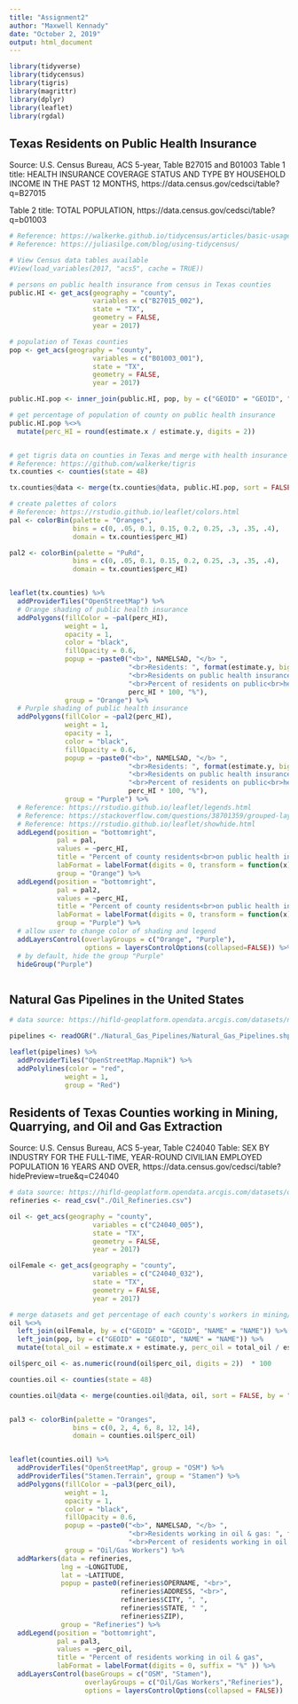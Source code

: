 ```yaml
---
title: "Assignment2"
author: "Maxwell Kennady"
date: "October 2, 2019"
output: html_document
---
```


```r

library(tidyverse)
library(tidycensus)
library(tigris)
library(magrittr)
library(dplyr)
library(leaflet)
library(rgdal)
```


## Texas Residents on Public Health Insurance
Source: U.S. Census Bureau, ACS 5-year, Table B27015 and B01003
Table 1 title: HEALTH INSURANCE COVERAGE STATUS AND TYPE BY HOUSEHOLD INCOME IN THE PAST 12 MONTHS, 
https://data.census.gov/cedsci/table?q=B27015

Table 2 title: TOTAL POPULATION, 
https://data.census.gov/cedsci/table?q=b01003

```r

# Reference: https://walkerke.github.io/tidycensus/articles/basic-usage.html
# Reference: https://juliasilge.com/blog/using-tidycensus/

# View Census data tables available
#View(load_variables(2017, "acs5", cache = TRUE))

# persons on public health insurance from census in Texas counties
public.HI <- get_acs(geography = "county", 
                     variables = c("B27015_002"), 
                     state = "TX",
                     geometry = FALSE,
                     year = 2017)

# population of Texas counties
pop <- get_acs(geography = "county", 
                     variables = c("B01003_001"), 
                     state = "TX",
                     geometry = FALSE,
                     year = 2017)

public.HI.pop <- inner_join(public.HI, pop, by = c("GEOID" = "GEOID", "NAME" = "NAME"))

# get percentage of population of county on public health insurance
public.HI.pop %<>%
  mutate(perc_HI = round(estimate.x / estimate.y, digits = 2))


# get tigris data on counties in Texas and merge with health insurance data frame
# Reference: https://github.com/walkerke/tigris
tx.counties <- counties(state = 48)

tx.counties@data <- merge(tx.counties@data, public.HI.pop, sort = FALSE, by = "GEOID", )

# create palettes of colors
# Reference: https://rstudio.github.io/leaflet/colors.html
pal <- colorBin(palette = "Oranges",
                bins = c(0, .05, 0.1, 0.15, 0.2, 0.25, .3, .35, .4),
                domain = tx.counties$perc_HI)

pal2 <- colorBin(palette = "PuRd",
                bins = c(0, .05, 0.1, 0.15, 0.2, 0.25, .3, .35, .4),
                domain = tx.counties$perc_HI)


leaflet(tx.counties) %>%
  addProviderTiles("OpenStreetMap") %>% 
  # Orange shading of public health insurance
  addPolygons(fillColor = ~pal(perc_HI),
              weight = 1,
              opacity = 1,
              color = "black",
              fillOpacity = 0.6,
              popup = ~paste0("<b>", NAMELSAD, "</b> ",
                              "<br>Residents: ", format(estimate.y, big.mark = "," ),
                              "<br>Residents on public health insurance: ", format(estimate.x,big.mark = ","),
                              "<br>Percent of residents on public<br>health insurance: ",
                              perc_HI * 100, "%"),
              group = "Orange") %>%
  # Purple shading of public health insurance
  addPolygons(fillColor = ~pal2(perc_HI),
              weight = 1,
              opacity = 1,
              color = "black",
              fillOpacity = 0.6,
              popup = ~paste0("<b>", NAMELSAD, "</b> ",
                              "<br>Residents: ", format(estimate.y, big.mark = "," ),
                              "<br>Residents on public health insurance: ", format(estimate.x,big.mark = ","),
                              "<br>Percent of residents on public<br>health insurance: ",
                              perc_HI * 100, "%"),
              group = "Purple") %>%
  # Reference: https://rstudio.github.io/leaflet/legends.html
  # Reference: https://stackoverflow.com/questions/38701359/grouped-layer-control-in-leaflet-r
  # Reference: https://rstudio.github.io/leaflet/showhide.html
  addLegend(position = "bottomright",
            pal = pal,
            values = ~perc_HI,
            title = "Percent of county residents<br>on public health insurance",
            labFormat = labelFormat(digits = 0, transform = function(x) 100 * x, suffix = "%" ),
            group = "Orange") %>%
  addLegend(position = "bottomright",
            pal = pal2,
            values = ~perc_HI,
            title = "Percent of county residents<br>on public health insurance",
            labFormat = labelFormat(digits = 0, transform = function(x) 100 * x, suffix = "%" ),
            group = "Purple") %>%
  # allow user to change color of shading and legend
  addLayersControl(overlayGroups = c("Orange", "Purple"),
                   options = layersControlOptions(collapsed=FALSE)) %>%
  # by default, hide the group "Purple"
  hideGroup("Purple")



```





## Natural Gas Pipelines in the United States
```r

# data source: https://hifld-geoplatform.opendata.arcgis.com/datasets/natural-gas-pipelines?geometry=-109.914%2C26.933%2C-86.249%2C33.570

pipelines <- readOGR("./Natural_Gas_Pipelines/Natural_Gas_Pipelines.shp")

leaflet(pipelines) %>%
  addProviderTiles("OpenStreetMap.Mapnik") %>%
  addPolylines(color = "red",
              weight = 1, 
              group = "Red")

```


## Residents of Texas Counties working in Mining, Quarrying, and Oil and Gas Extraction
Source: U.S. Census Bureau, ACS 5-year, Table C24040
Table:  SEX BY INDUSTRY FOR THE FULL-TIME, YEAR-ROUND CIVILIAN EMPLOYED POPULATION 16 YEARS AND OVER,
https://data.census.gov/cedsci/table?hidePreview=true&q=C24040

```r

# data source: https://hifld-geoplatform.opendata.arcgis.com/datasets/oil-refinieries-1
refineries <- read_csv("./Oil_Refineries.csv")

oil <- get_acs(geography = "county", 
                     variables = c("C24040_005"), 
                     state = "TX",
                     geometry = FALSE,
                     year = 2017)

oilFemale <- get_acs(geography = "county", 
                     variables = c("C24040_032"), 
                     state = "TX",
                     geometry = FALSE,
                     year = 2017)

# merge datasets and get percentage of each county's workers in mining/oil industry
oil %<>%
  left_join(oilFemale, by = c("GEOID" = "GEOID", "NAME" = "NAME")) %>%
  left_join(pop, by = c("GEOID" = "GEOID", "NAME" = "NAME")) %>%
  mutate(total_oil = estimate.x + estimate.y, perc_oil = total_oil / estimate)

oil$perc_oil <- as.numeric(round(oil$perc_oil, digits = 2))  * 100

counties.oil <- counties(state = 48)

counties.oil@data <- merge(counties.oil@data, oil, sort = FALSE, by = "GEOID")


pal3 <- colorBin(palette = "Oranges",
                bins = c(0, 2, 4, 6, 8, 12, 14),
                domain = counties.oil$perc_oil)


leaflet(counties.oil) %>%
  addProviderTiles("OpenStreetMap", group = "OSM") %>% 
  addProviderTiles("Stamen.Terrain", group = "Stamen") %>% 
  addPolygons(fillColor = ~pal3(perc_oil),
              weight = 1,
              opacity = 1,
              color = "black",
              fillOpacity = 0.6,
              popup = ~paste0("<b>", NAMELSAD, "</b> ",
                              "<br>Residents working in oil & gas: ", format(total_oil, big.mark = ","),
                              "<br>Percent of residents working in oil & gas: ", perc_oil, "%"),
              group = "Oil/Gas Workers") %>%
  addMarkers(data = refineries, 
             lng = ~LONGITUDE, 
             lat = ~LATITUDE, 
             popup = paste0(refineries$OPERNAME, "<br>", 
                            refineries$ADDRESS, "<br>", 
                            refineries$CITY, ", ", 
                            refineries$STATE, " ", 
                            refineries$ZIP),
             group = "Refineries") %>%
  addLegend(position = "bottomright",
            pal = pal3,
            values = ~perc_oil,
            title = "Percent of residents working in oil & gas",
            labFormat = labelFormat(digits = 0, suffix = "%" )) %>%
  addLayersControl(baseGroups = c("OSM", "Stamen"),
                   overlayGroups = c("Oil/Gas Workers","Refineries"),
                   options = layersControlOptions(collapsed = FALSE))





```




